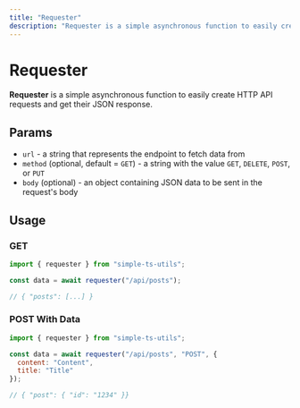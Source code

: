 ```yaml
---
title: "Requester"
description: "Requester is a simple asynchronous function to easily create HTTP API requests and get their JSON response."
---
```



<SEO
  title="Requester"
  description="Requester is a simple asynchronous function to easily create HTTP API requests and get their JSON response."
  url="simple-ts-utils.durk.dev/utils/requester"
/>

# Requester

**Requester** is a simple asynchronous function to easily create HTTP API requests and get their JSON response.

## Params

- `url` - a string that represents the endpoint to fetch data from
- `method` (optional, default = `GET`) - a string with the value `GET`, `DELETE`, `POST`, or `PUT`
- `body` (optional) - an object containing JSON data to be sent in the request's body

## Usage

### GET

```jsx
import { requester } from "simple-ts-utils";

const data = await requester("/api/posts");

// { "posts": [...] }
```

### POST With Data

```jsx
import { requester } from "simple-ts-utils";

const data = await requester("/api/posts", "POST", {
  content: "Content",
  title: "Title"
});

// { "post": { "id": "1234" }}
```
